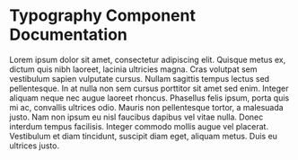 
<Meta of={TypogrpahyStories} />

# Typography Component Documentation

Lorem ipsum dolor sit amet, consectetur adipiscing elit. Quisque metus ex, dictum quis nibh laoreet, lacinia ultricies magna. Cras volutpat sem vestibulum sapien vulputate cursus. Nullam sagittis tempus lectus sed pellentesque. In at nulla non sem cursus porttitor sit amet sed enim. Integer aliquam neque nec augue laoreet rhoncus. Phasellus felis ipsum, porta quis mi ac, convallis ultrices odio. Mauris non pellentesque tortor, a malesuada justo. Nam non ipsum eu nisl faucibus dapibus vel vitae nulla. Donec interdum tempus facilisis. Integer commodo mollis augue vel placerat. Vestibulum et diam tincidunt, suscipit diam eget, aliquam metus. Duis eu ultrices justo.

<Story of={TypogrpahyStories.Default} />
